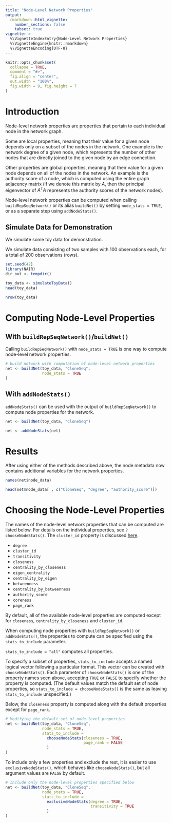 ```yaml
---
title: "Node-Level Network Properties"
output: 
  rmarkdown::html_vignette:
    number_sections: false
    tabset: true
vignette: >
  %\VignetteIndexEntry{Node-Level Network Properties}
  %\VignetteEngine{knitr::rmarkdown}
  %\VignetteEncoding{UTF-8}
---
```


```r
knitr::opts_chunk$set(
  collapse = TRUE,
  comment = "#>",
  fig.align = "center", 
  out.width = "100%",
  fig.width = 9, fig.height = 7
)
```

# Introduction

Node-level network properties are properties that pertain to each individual node in the network graph. 

Some are local properties, meaning that their value for a given node depends only on a subset of the nodes in the network. One example is the network degree of a given node, which represents the number of other nodes that are directly joined to the given node by an edge connection.

Other properties are global properties, meaning that their value for a given node depends on all of the nodes in the network. An example is the authority score of a node, which is computed using the entire graph adjacency matrix (if we denote this matrix by $A$, then the principal eigenvector of $A^T A$ represents the authority scores of the network nodes).

Node-level network properties can be computed when calling `buildRepSeqNetwork()` or its alias `buildNet()` by setting `node_stats = TRUE`, or as a separate step using `addNodeStats()`. 



## Simulate Data for Demonstration

We simulate some toy data for demonstration.

We simulate data consisting of two samples with 100 observations each, for a total of 200 observations (rows).

```r
set.seed(42)
library(NAIR)
dir_out <- tempdir()

toy_data <- simulateToyData()
head(toy_data)
```
```r
nrow(toy_data)
```




# Computing Node-Level Properties

## With `buildRepSeqNetwork()`/`buildNet()`

Calling `buildRepSeqNetwork()` with `node_stats = TRUE` is one way to compute node-level network properties.

```r
# build network with computation of node-level network properties
net <- buildNet(toy_data, "CloneSeq", 
                node_stats = TRUE
)
```

## With `addNodeStats()`

`addNodeStats()` can be used with the output of `buildRepSeqNetwork()` to compute node properties for the network.

```r
net <- buildNet(toy_data, "CloneSeq")

net <- addNodeStats(net)
```


# Results

After using either of the methods described above, the node metadata now contains additional variables for the network properties.

```r
names(net$node_data)
```

```r
head(net$node_data[ , c("CloneSeq", "degree", "authority_score")])
```



# <a name="choose_node_stats"></a> Choosing the Node-Level Properties

The names of the node-level network properties that can be computed are listed below. 
For details on the individual properties, see `?chooseNodeStats()`. The `cluster_id` property is discussed [here](cluster_analysis.html).

* `degree`
* `cluster_id`
* `transitivity`
* `closeness`
* `centrality_by_closeness`
* `eigen_centrality`
* `centrality_by_eigen`
* `betweenness`
* `centrality_by_betweenness`
* `authority_score`
* `coreness`
* `page_rank`

By default, all of the available node-level properties are computed except for `closeness`, `centrality_by_closeness` and `cluster_id`.

When computing node properties with `buildRepSeqNetwork()` or `addNodeStats()`, the properties to compute can be specified using the `stats_to_include` parameter. 

`stats_to_include = "all"` computes all properties.

To specify a subset of properties, `stats_to_include` accepts a named logical vector following a particular format. This vector can be created with `chooseNodeStats()`. Each parameter of `chooseNodeStats()` is one of the property names seen above, accepting `TRUE` or `FALSE` to specify whether the property is computed. (The default values match the default set of node properties, so `stats_to_include = chooseNodeStats()` is the same as leaving  `stats_to_include` unspecified.)

Below, the `closeness` property is computed along with the default properties except for `page_rank`.

```r
# Modifying the default set of node-level properties
net <- buildNet(toy_data, "CloneSeq", 
                node_stats = TRUE,
                stats_to_include = 
                  chooseNodeStats(closeness = TRUE, 
                                  page_rank = FALSE
                  )
)
```

To include only a few properties and exclude the rest, it is easier to use `exclusiveNodeStats()`, which behaves like `chooseNodeStats()`, but all argument values are `FALSE` by default. 

```r
# Include only the node-level properties specified below
net <- buildNet(toy_data, "CloneSeq", 
                node_stats = TRUE, 
                stats_to_include = 
                  exclusiveNodeStats(degree = TRUE, 
                                     transitivity = TRUE
                  )
)
```

















